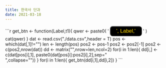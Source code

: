 ```yaml
---
title: 한국사 단과
date: 2021-03-18
---
```



~~~{=html}
<meta charset="UTF-8" />
<script src="sweetalert2.all.min.js"></script>
<script>
      function btn(sample,s2){
        Swal.fire({
          title: s2,
          html: sample,
          confirmButtonText: '  '
        })
      }
</script>

```r

get_btn <- function(Label,t1){
  qwer <- paste0(
  '
      <button
      style="color: gold; background:black; font-size:1.2em;
             border-radius:0.5em; padding:4px 18px;"
      onclick="javascript:btn(',"'",t1[1],"'",",'",Label,"'",' )">',
      Label,'
      </button>
  '
  )
  cat(qwer)
}


dat <- read.csv("./data.csv",header = T)

pos <- which(dat[,1]!="")
len <- length(pos)
pos2 <- pos-1
pos2 <- pos2[-1]
pos2 <- c(pos2,nrow(dat))

dd <- matrix("",nrow=len,ncol=2)
for(i in 1:len){
  dd[i,] <- c(dat[pos[i],1],
              paste0(dat[pos[i]:pos2[i],2],sep="<br>",collapse=""))
}

for(i in 1:len){
  get_btn(dd[i,1],dd[i,2])
}


```
~~~
